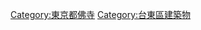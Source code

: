 {{Commonscat|Temples in Taito, Tokyo}}

[[Category:東京都佛寺|Category:東京都佛寺]]
[[Category:台東區建築物|Category:台東區建築物]]